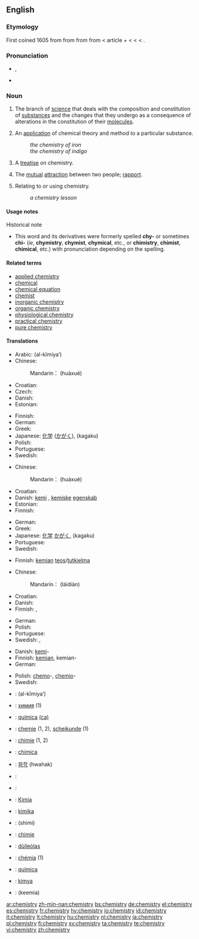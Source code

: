 {{wikipedia}}
==English==

===Etymology===
First coined 1605 from {{term|chemist|lang=en}} from {{term|chymist}} from {{etyl|la|en}} {{term|alchimista|lang=la}} from {{etyl|ar|en}} {{term|الكيمياء|lang=ar|sc=Arab|tr=al-kīmiya’}} < article {{term|ال-|lang=ar|sc=Arab|tr=al-}} + {{etyl|grc|en}} {{term|χυμεία||art of alloying metals|tr=khumeia|lang=grc|sc=polytonic}} < {{term|χύμα||fluid|tr=khuma|lang=grc|sc=polytonic}} < {{term|χυμός||juice|tr=khumos|lang=grc|sc=polytonic}} < {{term|χέω||I pour|tr=kheō|lang=grc|sc=polytonic}}.

===Pronunciation===
* {{IPA|/ˈkɛm.ɪ.stri/}}, {{SAMPA|/"kEm.I.stri/}}
* {{audio|en-us-chemistry.ogg|Audio (US)}}

===Noun===
{{en-noun|chemistr|ies|-}}

# {{uncountable}} The branch of [[science]] that deals with the composition and constitution of [[substance]]s and the changes that they undergo as a consequence of alterations in the constitution of their [[molecule]]s.
# An [[application]] of chemical theory and method to a particular substance.
#: ''the chemistry of iron''
#: ''the chemistry of indigo''
# A [[treatise]] on chemistry.
# {{context|informal}} The [[mutual]] [[attraction]] between two people; [[rapport]].
# {{context|modifier}} Relating to or using chemistry.
#: ''a chemistry lesson''

====Usage notes====
;Historical note
* This word and its derivatives were formerly spelled '''chy-''' or sometimes '''chi-''' (''ie'', '''chymistry''', '''chymist''', '''chymical''', etc., or '''chimistry''', '''chimist''', '''chimical''', etc.) with pronunciation depending on the spelling.

====Related terms====
* [[applied chemistry]]
* [[chemical]]
* [[chemical equation]]
* [[chemist]]
* [[inorganic chemistry]]
* [[organic chemistry]]
* [[physiological chemistry]]
* [[practical chemistry]]
* [[pure chemistry]]

====Translations====
{{trans-top|branch of science}}
* Arabic: {{Arab|[[الكيمياء]]}} (al-kīmiya’) {{f}}
* Chinese:
*: Mandarin：{{zh-ts|化學|化学}} (huàxué)
* Croatian: {{t+|hr|kemija|f}}
* Czech: {{t+|cs|chemie|f}}
* Danish: {{t-|da|kemi|c}}
* Estonian: {{t|et|keemia}}
{{trans-mid}}
* Finnish: {{t+|fi|kemia}}
* German: {{t+|de|Chemie|f}}
* Greek: {{t+|el|χημεία|f|tr=chimeía|sc=Grek}}
* Japanese: [[化学]] ([[かがく]]), (kagaku)
* Polish: {{t+|pl|chemia|f}}
* Portuguese: {{t+|pt|química|f}}
* Swedish: {{t+|sv|kemi|c}}
{{trans-bottom}}

{{trans-top|application of chemical theory and method to a particular substance}}
* Chinese:
*: Mandarin：{{zh-ts|化學|化学}} (huàxué)
* Croatian: {{t+|hr|kemija|f}}
* Danish: [[kemi]] {{c}}, [[kemiske]] [[egenskab]] {{c}}
* Estonian: {{t|et|keemia}}
* Finnish: {{t+|fi|kemia}}
{{trans-mid}}
* German: {{t+|de|Chemie|f}}
* Greek: {{t+|el|χημεία|f|tr=chimeía|sc=Grek}}
* Japanese: [[化学]] [[かがく]], (kagaku)
* Portuguese: {{t+|pt|química|f}}
* Swedish: {{t+|sv|kemi|c}}
{{trans-bottom}}

{{trans-top|treatise on chemistry}}
* Finnish: [[kemia|kemian]] [[teos]]/[[tutkielma]]
{{trans-mid}}
{{trans-bottom}}

{{trans-top|mutual attraction between two people}}
* Chinese:
*: Mandarin：{{zh-ts|[[來電]]|[[来电]]}} (láidiàn)
* Croatian: {{t+|hr|kemija|f}}
* Danish: {{t-|da|kemi|c}}
* Finnish: {{t-|fi|vetovoima}}, {{t+|fi|kemia}}
{{trans-mid}}
* German: {{t+|de|Chemie|f}}
* Polish: {{t+|pl|chemia|f}}
* Portuguese: {{t+|pt|química|f}}
* Swedish: {{t+|sv|kemi|c}}, {{t|sv|personkemi|c}}
{{trans-bottom}}

{{trans-top|as modifier: relating to or using chemistry}}
* Danish: [[kemi]]-
* Finnish: [[kemia|kemian]], kemian-
* German: {{t+|de|Chemie|f}}
{{trans-mid}}
* Polish: [[chemo]]-, [[chemio]]-
* Swedish: {{t|sv|kemi-|c}}
{{trans-bottom}}

{{checktrans-top}}
* {{ttbc|Arabic}}: {{Arab|[[الكيمياء]]}} (al-kīmiya’) {{f}}
* {{ttbc|Bulgarian}}: [[химия]] {{f}} (1)
* {{ttbc|Catalan}}: [[química]] {{f}} [[:ca:química|(ca)]]
* {{ttbc|Dutch}}: [[chemie]] {{f}} (1, 2), [[scheikunde]] {{f}} (1)
* {{ttbc|French}}: [[chimie]] {{f}} (1, 2)
* {{ttbc|Italian}}: [[chimica]] {{f}}
* {{ttbc|Korean}}: [[화학]] (hwahak)
* {{ttbc|Kurdish}}: {{KUchar|[[کیمیا]]}}
* {{ttbc|Norwegian}}: {{t-|no|kjemi|m}}
* {{ttbc|Malay}}: [[Kimia]]
* {{ttbc|Maltese}}: [[kimika]]
{{checktrans-mid}}
* {{ttbc|Persian}}: {{fa-Arab|[[شیمی]]}} (shimi)
* {{ttbc|Romanian}}: [[chimie]] {{f}}
* {{ttbc|Scottish Gaelic}}: [[dùileòlas]] {{m}}
* {{ttbc|Slovak}}: [[chémia]] {{f}} (1)
* {{ttbc|Spanish}}: [[química]] {{f}}
* {{ttbc|Turkish}}: [[kimya]]
* {{ttbc|Urdu}}: {{ur-Arab|[[کیمیا]]}} (keemia) {{m}}
{{checktrans-bottom}}

[[ar:chemistry]]
[[zh-min-nan:chemistry]]
[[bs:chemistry]]
[[de:chemistry]]
[[el:chemistry]]
[[es:chemistry]]
[[fr:chemistry]]
[[hy:chemistry]]
[[io:chemistry]]
[[id:chemistry]]
[[it:chemistry]]
[[lt:chemistry]]
[[hu:chemistry]]
[[nl:chemistry]]
[[ja:chemistry]]
[[pl:chemistry]]
[[fi:chemistry]]
[[sv:chemistry]]
[[ta:chemistry]]
[[te:chemistry]]
[[vi:chemistry]]
[[zh:chemistry]]